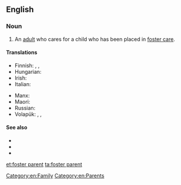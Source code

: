 ==English==

===Noun===
{{en-noun}}

# An [[adult]] who cares for a child who has been placed in [[foster care]].

====Translations====
{{trans-top|an adult who cares for a child who has been placed in foster care}}
* Finnish: {{t|fi|kasvatusvanhempi}}, {{t|fi|sijaisvanhempi}}, {{t|fi|perhehoitaja}}
* Hungarian: {{t|hu|nevelőszülő}}
* Irish: {{t|ga|altramaí |m}}
* Italian: {{t|it|genitore adottivo|m}}
{{trans-mid}}
* Manx: {{t|gv|dolteyder|m}}
* Maori: {{t|mi|matua whāngai}}
* Russian: {{t|ru|приёмный роди́тель|m}}
* Volapük: {{qualifier|♂♀}} {{t+|vo|kälan}}, {{qualifier|♂}} {{t|vo|hikälan}}, {{qualifier|♀}} {{t+|vo|jikälan}}
{{trans-bottom}}

====See also====
* {{l|en|foster care}}
* {{l|en|foster home}}
* {{l|en|foster child}}

[[Category:en:Family]]
[[Category:en:Parents]]

[[et:foster parent]]
[[ta:foster parent]]